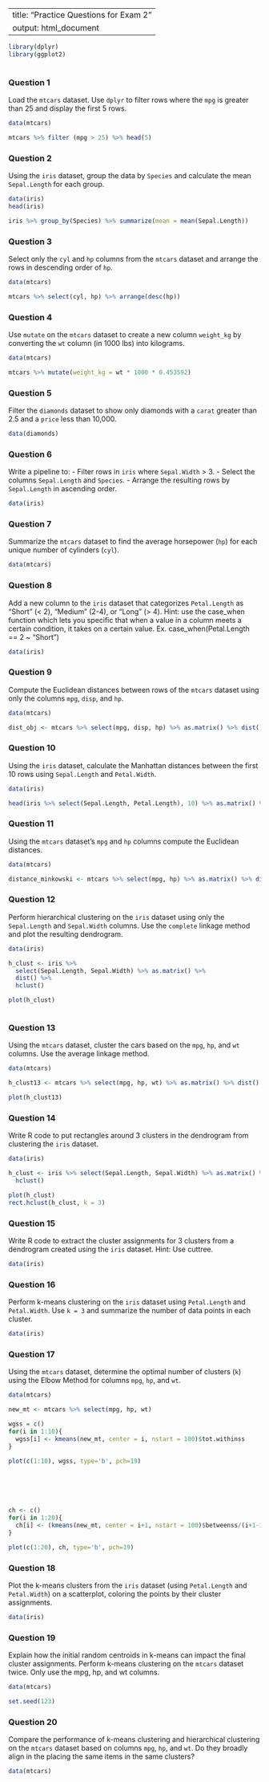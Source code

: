 
---
title: "Practice Questions for Exam 2"
output: html_document
---

```{r, include=FALSE}
library(dplyr)     
library(ggplot2)    
    
```




### Question 1
Load the `mtcars` dataset. Use `dplyr` to filter rows where the `mpg` is greater than 25 and display the first 5 rows.

```{r}
data(mtcars)

mtcars %>% filter (mpg > 25) %>% head(5)
```

### Question 2
Using the `iris` dataset, group the data by `Species` and calculate the mean `Sepal.Length` for each group.

```{r}
data(iris)
head(iris)

iris %>% group_by(Species) %>% summarize(mean = mean(Sepal.Length))
```

### Question 3
Select only the `cyl` and `hp` columns from the `mtcars` dataset and arrange the rows in descending order of `hp`.

```{r}
data(mtcars)

mtcars %>% select(cyl, hp) %>% arrange(desc(hp))
```

### Question 4
Use `mutate` on the `mtcars` dataset to create a new column `weight_kg` by converting the `wt` column (in 1000 lbs) into kilograms.

```{r}
data(mtcars)

mtcars %>% mutate(weight_kg = wt * 1000 * 0.453592)
```

### Question 5
Filter the `diamonds` dataset to show only diamonds with a `carat` greater than 2.5 and a `price` less than 10,000.

```{r}
data(diamonds)
```

### Question 6
Write a pipeline to:
- Filter rows in `iris` where `Sepal.Width` > 3.
- Select the columns `Sepal.Length` and `Species`.
- Arrange the resulting rows by `Sepal.Length` in ascending order.

```{r}
data(iris)
```

### Question 7
Summarize the `mtcars` dataset to find the average horsepower (`hp`) for each unique number of cylinders (`cyl`).

```{r}
data(mtcars)
```

### Question 8
Add a new column to the `iris` dataset that categorizes `Petal.Length` as "Short" (< 2), "Medium" (2-4), or "Long" (> 4). Hint: use the case_when function which lets you specific that when a value in a column meets a certain condition, it takes on a certain value. Ex. case_when(Petal.Length == 2 ~ "Short")

```{r}
data(iris)
```


### Question 9
Compute the Euclidean distances between rows of the `mtcars` dataset using only the columns `mpg`, `disp`, and `hp`.

```{r}
data(mtcars)

dist_obj <- mtcars %>% select(mpg, disp, hp) %>% as.matrix() %>% dist()
```

### Question 10
Using the `iris` dataset, calculate the Manhattan distances between the first 10 rows using `Sepal.Length` and `Petal.Width`.

```{r}
data(iris)

head(iris %>% select(Sepal.Length, Petal.Length), 10) %>% as.matrix() %>% dist(method = 'manhattan')
```

### Question 11
Using the `mtcars` dataset's `mpg` and `hp` columns compute the Euclidean distances.

```{r}
data(mtcars)

distance_minkowski <- mtcars %>% select(mpg, hp) %>% as.matrix() %>% dist(method = 'minkowski', p = 1.5)
```


### Question 12
Perform hierarchical clustering on the `iris` dataset using only the `Sepal.Length` and `Sepal.Width` columns. Use the `complete` linkage method and plot the resulting dendrogram.

```{r}
data(iris)

h_clust <- iris %>% 
  select(Sepal.Length, Sepal.Width) %>% as.matrix() %>% 
  dist() %>%
  hclust()

plot(h_clust)



```

### Question 13
Using the `mtcars` dataset, cluster the cars based on the `mpg`, `hp`, and `wt` columns. Use the average linkage method.

```{r}
data(mtcars)

h_clust13 <- mtcars %>% select(mpg, hp, wt) %>% as.matrix() %>% dist() %>% hclust(method = 'average')

plot(h_clust13)
```

### Question 14
Write R code to put rectangles around 3 clusters in the dendrogram from clustering the `iris` dataset.

```{r}
data(iris)

h_clust <- iris %>% select(Sepal.Length, Sepal.Width) %>% as.matrix() %>% dist() %>%
  hclust()

plot(h_clust)
rect.hclust(h_clust, k = 3)

```

### Question 15
Write R code to extract the cluster assignments for 3 clusters from a dendrogram created using the `iris` dataset. Hint: Use cuttree.

```{r}
data(iris)
```

### Question 16
Perform k-means clustering on the `iris` dataset using `Petal.Length` and `Petal.Width`. Use `k = 3` and summarize the number of data points in each cluster.

```{r}
data(iris)
```

### Question 17
Using the `mtcars` dataset, determine the optimal number of clusters (`k`) using the Elbow Method for columns `mpg`, `hp`, and `wt`.

```{r}
data(mtcars)

new_mt <- mtcars %>% select(mpg, hp, wt)

wgss = c()
for(i in 1:10){
  wgss[i] <- kmeans(new_mt, center = i, nstart = 100)$tot.withinss
}

plot(c(1:10), wgss, type='b', pch=19)






ch <- c()
for(i in 1:20){
  ch[i] <- (kmeans(new_mt, center = i+1, nstart = 100)$betweenss/(i+1-1))/(kmeans(new_mt, center = i+1, nstart = 100)$tot.withinss/(nrow(new_mt)-i-1))
}

plot(c(1:20), ch, type='b', pch=19)
```

### Question 18
Plot the k-means clusters from the `iris` dataset (using `Petal.Length` and `Petal.Width`) on a scatterplot, coloring the points by their cluster assignments.

```{r}
data(iris)
```

### Question 19
Explain how the initial random centroids in k-means can impact the final cluster assignments. Perform k-means clustering on the `mtcars` dataset twice. Only use the mpg, hp, and wt columns.

```{r}
data(mtcars)

set.seed(123)
```

### Question 20
Compare the performance of k-means clustering and hierarchical clustering on the `mtcars` dataset based on columns `mpg`, `hp`, and `wt`. Do they broadly align in the placing the same items in the same clusters?

```{r}
data(mtcars)

```
